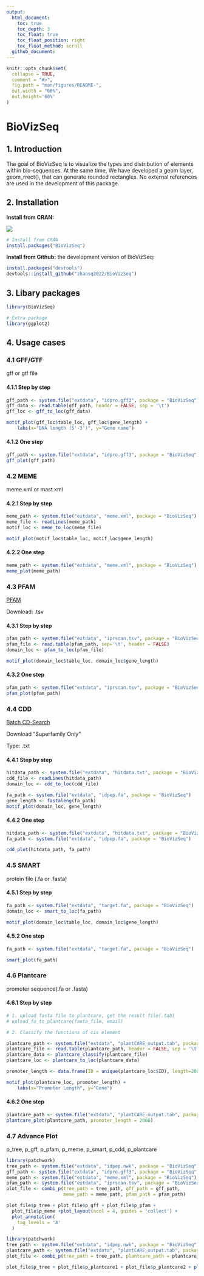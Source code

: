 ---
output: 
  html_document:
    toc: true
    toc_depth: 3
    toc_float: true
    toc_float_position: right
    toc_float_method: scroll
  github_document:
---

```{r, include = FALSE}
knitr::opts_chunk$set(
  collapse = TRUE,
  comment = "#>",
  fig.path = "man/figures/README-",
  out.width = "60%",
  out.height='60%'
)
```

# BioVizSeq

## 1. Introduction

The goal of BioVizSeq is to visualize the types and distribution of elements within bio-sequences. At the same time, We have developed a geom layer, geom_rrect(), that can generate rounded rectangles. No external references are used in the development of this package.

## 2. Installation
**Install from CRAN:**

[![](https://cranlogs.r-pkg.org/badges/grand-total/BioVizSeq?color=orange)](https://cran.r-project.org/package=BioVizSeq)
``` r
# Install from CRAN
install.packages("BioVizSeq")
```
**Install from Github:** 
the development version of BioVizSeq:

``` r
install.packages("devtools")
devtools::install_github("zhaosq2022/BioVizSeq")
```

## 3. Libary packages

```{r}
library(BioVizSeq)

# Extra package
library(ggplot2)
```

## 4. Usage cases

### 4.1 GFF/GTF

gff or gtf file

#### 4.1.1 Step by step

```{r gff_step, fig.width=8, fig.height=8}
gff_path <- system.file("extdata", "idpro.gff3", package = "BioVizSeq")
gff_data <- read.table(gff_path, header = FALSE, sep = '\t')
gff_loc <- gff_to_loc(gff_data)

motif_plot(gff_loc$table_loc, gff_loc$gene_length) +
    labs(x="DNA length (5'-3')", y="Gene name")
```

#### 4.1.2 One step

```{r gff_one, fig.width=8, fig.height=8}
gff_path <- system.file("extdata", "idpro.gff3", package = "BioVizSeq")
gff_plot(gff_path)
```

### 4.2 MEME

meme.xml or mast.xml

#### 4.2.1 Step by step

```{r meme_step, fig.width=8, fig.height=8}
meme_path <- system.file("extdata", "meme.xml", package = "BioVizSeq") 
meme_file <- readLines(meme_path)
motif_loc <- meme_to_loc(meme_file)

motif_plot(motif_loc$table_loc, motif_loc$gene_length)
```

#### 4.2.2 One step

```{r meme_one, fig.width=8, fig.height=8}
meme_path <- system.file("extdata", "meme.xml", package = "BioVizSeq")
meme_plot(meme_path)
```

### 4.3 PFAM

[PFAM](https://www.ebi.ac.uk/interpro/search/sequence/)

Download: .tsv

#### 4.3.1 Step by step

```{r pfam_step, fig.width=8, fig.height=8}
pfam_path <- system.file("extdata", "iprscan.tsv", package = "BioVizSeq")
pfam_file <- read.table(pfam_path, sep='\t', header = FALSE)
domain_loc <- pfam_to_loc(pfam_file)

motif_plot(domain_loc$table_loc, domain_loc$gene_length)
```

#### 4.3.2 One step

```{r pfam_one, fig.width=8, fig.height=8}
pfam_path <- system.file("extdata", "iprscan.tsv", package = "BioVizSeq")
pfam_plot(pfam_path)
```

### 4.4 CDD

[Batch CD-Search](https://www.ncbi.nlm.nih.gov/Structure/bwrpsb/bwrpsb.cgi)

Download “Superfamily Only” 

Type: .txt

#### 4.4.1 Step by step

```{r cdd_step, fig.width=8, fig.height=8}
hitdata_path <- system.file("extdata", "hitdata.txt", package = "BioVizSeq")
cdd_file <- readLines(hitdata_path)
domain_loc <- cdd_to_loc(cdd_file)

fa_path <- system.file("extdata", "idpep.fa", package = "BioVizSeq")
gene_length <- fastaleng(fa_path)
motif_plot(domain_loc, gene_length)
```

#### 4.4.2 One step

```{r cdd_one, fig.width=8, fig.height=8}
hitdata_path <- system.file("extdata", "hitdata.txt", package = "BioVizSeq")
fa_path <- system.file("extdata", "idpep.fa", package = "BioVizSeq")

cdd_plot(hitdata_path, fa_path)
```

### 4.5 SMART

protein file (.fa or .fasta)

#### 4.5.1 Step by step

```{r smart_step, fig.width=4, fig.height=4}
fa_path <- system.file("extdata", "target.fa", package = "BioVizSeq")
domain_loc <- smart_to_loc(fa_path)

motif_plot(domain_loc$table_loc, domain_loc$gene_length)
```

#### 4.5.2 One step

```{r smart_one, fig.width=4, fig.height=4}
fa_path <- system.file("extdata", "target.fa", package = "BioVizSeq")

smart_plot(fa_path)
```


### 4.6 Plantcare

promoter sequence(.fa or .fasta)

#### 4.6.1 Step by step


```{r plantcare_step, fig.width=8, fig.height=8}
# 1. upload fasta file to plantcare, get the result file(.tab)
# upload_fa_to_plantcare(fasta_file, email)

# 2. Classify the functions of cis element

plantcare_path <- system.file("extdata", "plantCARE_output.tab", package = "BioVizSeq") 
plantcare_file <- read.table(plantcare_path, header = FALSE, sep = '\t', quote="")
plantcare_data <- plantcare_classify(plantcare_file)
plantcare_loc <- plantcare_to_loc(plantcare_data)

promoter_length <- data.frame(ID = unique(plantcare_loc$ID), length=2000)

motif_plot(plantcare_loc, promoter_length) +
    labs(x="Promoter Length", y="Gene")

```

#### 4.6.2 One step

```{r plantcare_one, fig.width=8, fig.height=8}
plantcare_path <- system.file("extdata", "plantCARE_output.tab", package = "BioVizSeq") 
plantcare_plot(plantcare_path, promoter_length = 2000)
```


### 4.7 Advance Plot
p_tree, p_gff, p_pfam, p_meme, p_smart, p_cdd, p_plantcare

```{r adv_plot, fig.width=10, fig.height=10}
library(patchwork)
tree_path <- system.file("extdata", "idpep.nwk", package = "BioVizSeq")
gff_path <- system.file("extdata", "idpro.gff3", package = "BioVizSeq")
meme_path <- system.file("extdata", "meme.xml", package = "BioVizSeq")
pfam_path <- system.file("extdata", "iprscan.tsv", package = "BioVizSeq")
plot_file <- combi_p(tree_path = tree_path, gff_path = gff_path,
                     meme_path = meme_path, pfam_path = pfam_path)

plot_file$p_tree + plot_file$p_gff + plot_file$p_pfam +
  plot_file$p_meme +plot_layout(ncol = 4, guides = 'collect') +
  plot_annotation(
    tag_levels = 'A'
  )
```

```{r adv_plot_plantcare, fig.width=10, fig.height=10}
library(patchwork)
tree_path <- system.file("extdata", "idpep.nwk", package = "BioVizSeq")
plantcare_path <- system.file("extdata", "plantCARE_output.tab", package = "BioVizSeq") 
plot_file <- combi_p(tree_path = tree_path, plantcare_path = plantcare_path, promoter_length = 2000)

plot_file$p_tree + plot_file$p_plantcare1 + plot_file$p_plantcare2 + plot_layout(ncol = 3, guides = 'collect', widths = c(1, 3, 1)) + plot_annotation( tag_levels = 'A' )
```
